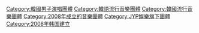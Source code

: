 {{Cat main|2PM}}
[[Category:韓國男子演唱團體|Category:韓國男子演唱團體]]
[[Category:韓語流行音樂團體|Category:韓語流行音樂團體]]
[[Category:韓國流行音樂團體|Category:韓國流行音樂團體]]
[[Category:2008年成立的音樂團體|Category:2008年成立的音樂團體]]
[[Category:JYP娛樂旗下團體|Category:JYP娛樂旗下團體]]
[[Category:2008年韩国建立|Category:2008年韩国建立]]